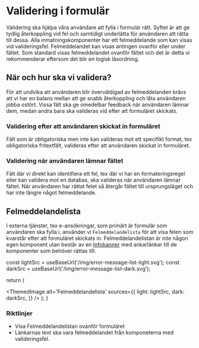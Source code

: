 

# Validering i formulär

Validering ska hjälpa våra användare att fylla i formulär rätt. Syftet är att ge tydlig återkoppling vid fel och samtidigt underlätta för användaren att rätta till dessa. Alla inmatningskomponenter har ett felmeddelande som kan visas vid valideringsfel. Felmeddelandet kan visas antingen ovanför eller under fältet. Som standard visas felmeddelandet ovanför fältet och det är detta vi rekommenderar eftersom det blir en logisk läsordning.

<div className='card'>
  <Grid>
    <GridItem size={6}>
      <TextField
        label='Ange förnamn'
        errorMessage={'Du måste ange ett förnamn'}
        isInvalid='true'
        errorPosition='top'
      />
    </GridItem>
    <GridItem size={6}>
      <TextField
        label='Ange förnamn'
        errorMessage={'Du måste ange ett förnamn'}
        isInvalid='true'
        errorPosition='bottom'
      />
    </GridItem>
  </Grid>
</div>

## När och hur ska vi validera?

För att undvika att användaren blir överväldigad av felmeddelanden krävs att vi har en balans mellan att ge snabb återkoppling och låta användaren jobba ostört. Vissa fält ska ge omedelbar feedback när användaren lämnar dem, medan andra bara ska valideras vid efter att formuläret skickats.

### Validering efter att användaren skickat in formuläret

Fält som är obligatoriska men inte kan valideras mot ett specifikt format, tex obligatoriska fritextfält, valideras efter att användaren skickat in formuläret.

### Validering när användaren lämnar fältet

Fält där vi direkt kan identifiera ett fel, tex där vi har en formateringsregel eller kan validera mot en databas, ska valideras när användaren lämnar fältet. När användaren har rättat felet så återgår fältet till ursprungsläget och har inte längre något felmeddelande.

<div className='card'>
  <TextField
    type='email'
    label='Ange din epostadress'
    description='Epostadressen måste innehålla @ och domän (t.ex. example@example.com)'
    errorMessage={'Du måste ha @ och domän med i din epostadress'}
    errorPosition='top'
  />
</div>

## Felmeddelandelista

I externa tjänster, tex e-ansökningar, som primärt är formulär som användaren ska fylla i, använder vi `Felmeddelandelista` för att visa felen som kvarstår efter att formuläret skickats in. Felmeddelandelistan är inte någon egen komponent utan består av en [Infobanner](/components/info-banner) med ankarlänkar till de komponenter som behöver rättas till.

<ErrorMessageList />

  const lightSrc = useBaseUrl('/img/error-message-list-light.svg');
  const darkSrc = useBaseUrl('/img/error-message-list-dark.svg');

return (

<ThemedImage
  alt='Felmeddelandelista'
  sources={{
    light: lightSrc,
    dark: darkSrc,
  }}
/>
); }

### Riktlinjer

- Visa Felmeddelandelistan ovanför formuläret
- Länkarnas text ska vara felmeddelandet från komponeterna med valideringsfel.
